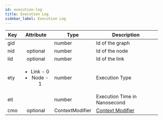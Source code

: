 ```yaml
---
id: execution-log
title: Execution Log
sidebar_label: Execution Log
---
```


| Key | Attribute | Type            | Description                                     |
| --- | :-------: | --------------- | ----------------------------------------------- |
| gid |           | number          | Id of the graph                                 |
| nid | optional  | number          | Id of the node                                  |
| lid | optional  | number          | Id of the link                                  |
| ety | <ul><li>Link - 0</li><li>Node - 1</li></ul> | number | Execution Type |
| eti |           | number          | Execution Time in Nanosecond                    |
| cmo | optional  | ContextModifier | [Context Modifier](../classes/context-modifier) |